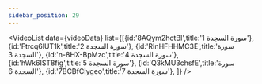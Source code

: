 ```yaml
---
sidebar_position: 29
---
```


<VideoList data={videoData} list={[{id:'8AQym2hctBI',title:'سورة السجدة 1'},
{id:'Ftrcq6lUT1k',title:'سورة السجدة 2'},
{id:'RInHFHHMC3E',title:'سورة السجدة 3'},
{id:'n-8HX-BpMzc',title:'سورة السجدة 4'},
{id:'hWk6IST8fig',title:'سورة السجدة 5'},
{id:'Q3kMU3chsfE',title:'سورة السجدة 6'},
{id:'7BCBfCIygeo',title:'سورة السجدة 7'},
]}
/>
